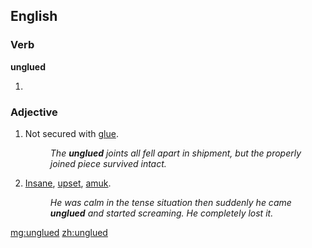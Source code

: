 ==English==

===Verb===
'''unglued'''

# {{past of|[[unglue]]}}

===Adjective===
{{en-adj}}

# {{not comparable}} Not secured with [[glue]].
#:''The '''unglued''' joints all fell apart in shipment, but the properly joined piece survived intact.''
# {{comparable|slang}} [[insane|Insane]], [[upset]], [[amuk]].
#:''He was calm in the tense situation then suddenly he came '''unglued''' and started screaming.  He completely lost it.''

[[mg:unglued]]
[[zh:unglued]]